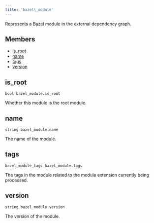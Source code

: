```yaml
---
title: 'bazel\_module'
---
```




Represents a Bazel module in the external dependency graph.

## Members

- [is\_root](#is-root)
- [name](#name)
- [tags](#tags)
- [version](#version)

## is\_root

```
bool bazel_module.is_root
```

 Whether this module is the root module.



## name

```
string bazel_module.name
```

 The name of the module.



## tags

```
bazel_module_tags bazel_module.tags
```

 The tags in the module related to the module extension currently being processed.



## version

```
string bazel_module.version
```

 The version of the module.
